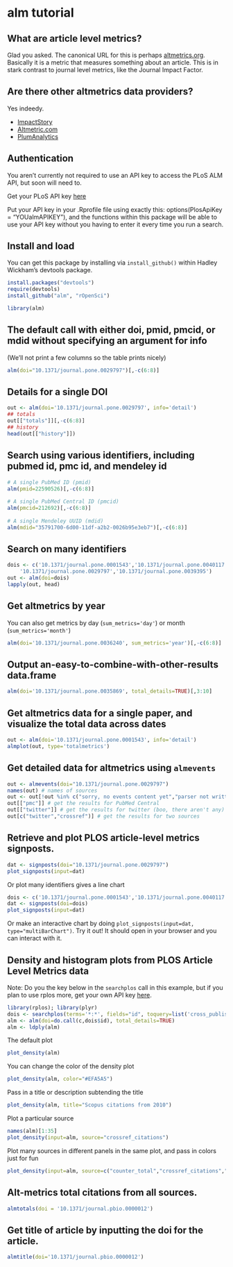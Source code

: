 <!--
%\VignetteEngine{knitr}
%\VignetteIndexEntry{An R Markdown Vignette made with knitr}
-->

alm tutorial
======

## What are article level metrics? 

Glad you asked. The canonical URL for this is perhaps [altmetrics.org](http://altmetrics.org/manifesto/). Basically it is a metric that measures something about an article. This is in stark contrast to journal level metrics, like the Journal Impact Factor. 

## Are there other altmetrics data providers?

Yes indeedy. 

+ [ImpactStory](http://impactstory.it/)
+ [Altmetric.com](http://altmetric.com/)
+ [PlumAnalytics](http://www.plumanalytics.com/)

## Authentication

You aren't currently not required to use an API key to access the PLoS ALM API, but soon will need to.

Get your PLoS API key [here](http://api.plos.org/)

Put your API key in your .Rprofile file using exactly this: 
options(PlosApiKey = "YOUalmAPIKEY"), 
and the functions within this package will be able to use your API key without you having to enter it every time you run a search. 

## Install and load

You can get this package by installing via `install_github()` within Hadley Wickham's devtools package.

```r
install.packages("devtools")
require(devtools)
install_github("alm", "rOpenSci")
```

```r
library(alm)
```

## The default call with either doi, pmid, pmcid, or mdid without specifying an argument for info

(We'll not print a few columns so the table prints nicely)

```r
alm(doi="10.1371/journal.pone.0029797")[,-c(6:8)]
```


## Details for a single DOI

```r
out <- alm(doi='10.1371/journal.pone.0029797', info='detail')
## totals
out[["totals"]][,-c(6:8)]
## history
head(out[["history"]])
```

## Search using various identifiers, including pubmed id, pmc id, and mendeley id

```r
# A single PubMed ID (pmid)
alm(pmid=22590526)[,-c(6:8)]
 
# A single PubMed Central ID (pmcid)
alm(pmcid=212692)[,-c(6:8)]
 
# A single Mendeley UUID (mdid)
alm(mdid="35791700-6d00-11df-a2b2-0026b95e3eb7")[,-c(6:8)]
```


## Search on many identifiers

```r
dois <- c('10.1371/journal.pone.0001543','10.1371/journal.pone.0040117',
	'10.1371/journal.pone.0029797','10.1371/journal.pone.0039395')
out <- alm(doi=dois)
lapply(out, head)
```

## Get altmetrics by year

You can also get metrics by day (`sum_metrics='day'`) or month (`sum_metrics='month'`)

```r
alm(doi='10.1371/journal.pone.0036240', sum_metrics='year')[,-c(6:8)]
```

## Output an-easy-to-combine-with-other-results data.frame

```r
alm(doi='10.1371/journal.pone.0035869', total_details=TRUE)[,3:10]
```

## Get altmetrics data for a single paper, and visualize the total data across dates

```r
out <- alm(doi='10.1371/journal.pone.0001543', info='detail')
almplot(out, type='totalmetrics')
```

## Get detailed data for altmetrics using `almevents`

```r
out <- almevents(doi="10.1371/journal.pone.0029797")
names(out) # names of sources
out <- out[!out %in% c("sorry, no events content yet","parser not written yet")] # remove those with no data
out[["pmc"]] # get the results for PubMed Central
out[["twitter"]] # get the results for twitter (boo, there aren't any)
out[c("twitter","crossref")] # get the results for two sources
```

## Retrieve and plot PLOS article-level metrics signposts.

```r
dat <- signposts(doi="10.1371/journal.pone.0029797")
plot_signposts(input=dat)
```

Or plot many identifiers gives a line chart

```r
dois <- c('10.1371/journal.pone.0001543','10.1371/journal.pone.0040117','10.1371/journal.pone.0029797','10.1371/journal.pone.0039395')
dat <- signposts(doi=dois)
plot_signposts(input=dat)
```

Or make an interactive chart by doing `plot_signposts(input=dat, type="multiBarChart")`. Try it out! It should open in your browser and you can interact with it.

## Density and histogram plots from PLOS Article Level Metrics data

Note: Do you the key below in the `searchplos` call in this example, but if you plan to use rplos more, get your own API key [here](http://api.plos.org/).

```r
library(rplos); library(plyr)
dois <- searchplos(terms='*:*', fields="id", toquery=list('cross_published_journal_key:PLoSONE', 'doc_type:full', 'publication_date:[2010-01-01T00:00:00Z TO 2010-12-31T23:59:59Z]'), limit=100, key="WQcDSXml2VSWx3P")
alm <- alm(doi=do.call(c,dois$id), total_details=TRUE)
alm <- ldply(alm)
```

The default plot

```r
plot_density(alm)
```

You can change the color of the density plot

```r
plot_density(alm, color="#EFA5A5")
```

Pass in a title or description subtending the title

```r
plot_density(alm, title="Scopus citations from 2010")
```

Plot a particular source

```r
names(alm)[1:35]
plot_density(input=alm, source="crossref_citations")
```

Plot many sources in different panels in the same plot, and pass in colors just for fun

```r
plot_density(input=alm, source=c("counter_total","crossref_citations","twitter_total","wos_citations"), color=c("#83DFB4","#EFA5A5","#CFD470","#B2C9E4"))
```

## Alt-metrics total citations from all sources.

```r
almtotals(doi = '10.1371/journal.pbio.0000012')
```

## Get title of article by inputting the doi for the article.

```r
almtitle(doi='10.1371/journal.pbio.0000012')
```